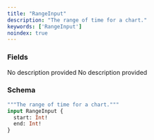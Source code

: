```yaml
---
title: "RangeInput"
description: "The range of time for a chart."
keywords: ['RangeInput']
noindex: true
---
```


### Fields

<ResponseField name="start" type="Int!" required>
  No description provided
</ResponseField>

<ResponseField name="end" type="Int!" required>
  No description provided
</ResponseField>

### Schema


```graphql 
"""The range of time for a chart."""
input RangeInput {
  start: Int!
  end: Int!
}
```

